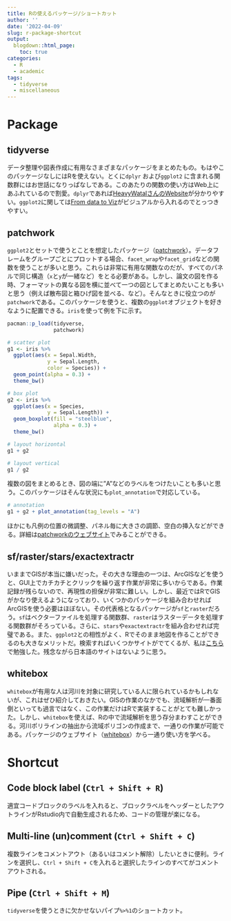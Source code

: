 ```yaml
---
title: Rの使えるパッケージ/ショートカット
author: ''
date: '2022-04-09'
slug: r-package-shortcut
output:
  blogdown::html_page:
    toc: true
categories:
  - R
  - academic
tags:
  - tidyverse
  - miscellaneous
---
```


# Package

## tidyverse

データ整理や図表作成に有用なさまざまなパッケージをまとめたもの。もはやこのパッケージなしにはRを使えない。とくに`dplyr` および`ggplot2` に含まれる関数群にはお世話になりっぱなしである。このあたりの関数の使い方はWeb上にあふれているので割愛。`dplyr`であれば[HeavyWatalさんのWebsite](https://heavywatal.github.io/rstats/dplyr.html)が分かりやすい。`ggplot2`に関しては[From data to Viz](https://www.data-to-viz.com/)がビジュアルから入れるのでとっつきやすい。

## patchwork

`ggplot2`とセットで使うとことを想定したパッケージ（[patchwork](https://patchwork.data-imaginist.com/)）。データフレームをグループごとにプロットする場合、`facet_wrap`や`facet_grid`などの関数を使うことが多いと思う。これらは非常に有用な関数なのだが、すべてのパネルで同じ構造（`x`と`y`が一緒など）をとる必要がある。しかし、論文の図を作る時、フォーマットの異なる図を横に並べて一つの図としてまとめたいことも多いと思う（例えば散布図と箱ひげ図を並べる、など）。そんなときに役立つのが`patchwork`である。このパッケージを使うと、複数の`ggplot`オブジェクトを好きなように配置できる。`iris`を使って例を下に示す。

```r

pacman::p_load(tidyverse,
               patchwork)

# scatter plot
g1 <- iris %>% 
  ggplot(aes(x = Sepal.Width,
             y = Sepal.Length,
             color = Species)) +
  geom_point(alpha = 0.3) +
  theme_bw()

# box plot
g2 <- iris %>%
  ggplot(aes(x = Species,
             y = Sepal.Length)) +
  geom_boxplot(fill = "steelblue",
               alpha = 0.3) +
  theme_bw()

# layout horizontal
g1 + g2

# layout vertical
g1 / g2
```

複数の図をまとめるとき、図の端に"A"などのラベルをつけたいことも多いと思う。このパッケージはそんな状況にも`plot_annotation`で対応している。

```r

# annotation
g1 + g2 + plot_annotation(tag_levels = "A")
```

ほかにも凡例の位置の微調整、パネル毎に大きさの調節、空白の挿入などができる。詳細は[patchworkのウェブサイト](https://patchwork.data-imaginist.com/)でみることができる。

## sf/raster/stars/exactextractr

いままでGISが本当に嫌いだった。その大きな理由の一つは、ArcGISなどを使うと、GUI上でカチカチとクリックを繰り返す作業が非常に多いからである。作業記録が残らないので、再現性の担保が非常に難しい。しかし、最近ではRでGISがかなり使えるようになっており、いくつかのパッケージを組み合わせればArcGISを使う必要はほぼない。その代表格となるパッケージが`sf`と`raster`だろう。`sf`はベクターファイルを処理する関数群、`raster`はラスターデータを処理する関数群がそろっている。さらに、`stars`や`exactextractr`を組み合わせれば完璧である。また、`ggplot2`との相性がよく、Rでそのまま地図を作ることができるのも大きなメリットだ。検索すればいくつかサイトがでてくるが、私は[こちら](https://tmieno2.github.io/R-as-GIS-for-Economists/)で勉強した。残念ながら日本語のサイトはないように思う。

## whitebox

`whitebox`が有用な人は河川を対象に研究している人に限られているかもしれないが、これはぜひ紹介しておきたい。GISの作業のなかでも、流域解析が一番面倒といっても過言ではなく、この作業だけはRで実装することがとても難しかった。しかし、`whitebox`を使えば、Rの中で流域解析を思う存分まわすことができる。河川ポリラインの抽出から流域ポリゴンの作成まで、一通りの作業が可能である。パッケージのウェブサイト（[whitebox](https://giswqs.github.io/whiteboxR/)）から一通り使い方を学べる。

# Shortcut

## Code block label (`Ctrl + Shift + R`)

適宜コードブロックのラベルを入れると、ブロックラベルをヘッダーとしたアウトラインがRstudio内で自動生成されるため、コードの管理が楽になる。

## Multi-line (un)comment (`Ctrl + Shift + C`)

複数ラインをコメントアウト（あるいはコメント解除）したいときに便利。ラインを選択し、`Ctrl + Shift + C`を入れると選択したラインのすべてがコメントアウトされる。

## Pipe (`Ctrl + Shift + M`)

`tidyverse`を使うときに欠かせないパイプ`%>%1`のショートカット。
